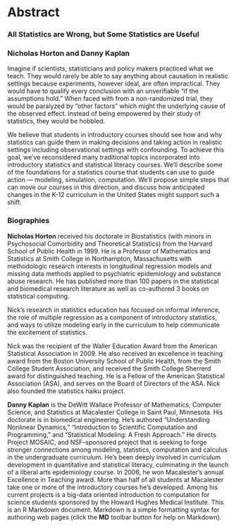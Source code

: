 Abstract
========================================================

### All Statistics are Wrong, but Some Statistics are Useful

### Nicholas Horton and Danny Kaplan

Imagine if scientists, statisticians and policy makers practiced what we teach.  They would rarely be able to say anything about causation in realistic settings because experiments, however ideal, are often impractical.  They would have to qualify every conclusion with an unverifiable "if the assumptions hold."  When faced with from a non-randomized trial, they would be paralyzed by "other factors" which might the underlying cause of the observed effect.  Instead of being empowered by their study of statistics, they would be hobbled.

We believe that students in introductory courses should see how and why statistics can guide them in making decisions and taking action in realistic settings including observational settings with confounding. To achieve this goal, we've reconsidered many traditional topics incorporated into introductory statistics and statistical literacy courses.   We'll describe some of the foundations for a statistics course that students can use to guide action --- modeling, simulation, computation.  We'll propose simple steps that can move our courses in this direction, and discuss how anticipated changes in the K-12 curriculum in the United States might support such a shift.

### Biographies

**Nicholas Horton** received his doctorate in Biostatistics (with minors
in Psychosocial Comorbidity and Theoretical Statistics) from the
Harvard School of Public Health in 1999.  He is a Professor of
Mathematics and Statistics at Smith College in Northampton,
Massachusetts with methodologic research interests in longitudinal
regression models and missing data methods applied to
psychiatric epidemiology and substance abuse research.  He has published
more than 100 papers in the statistical and biomedical research
literature as well as co-authored 3 books on statistical computing.

Nick's research in statistics education has focused on informal
inference, the role of multiple regression as a component of
introductory statistics, and ways to utilize modeling early in the
curriculum to help communicate the excitement of statistics.

Nick was the recipient of the Waller Education Award from the
American Statistical Association in 2009.  He also received an
excellence in teaching award from the Boston University School of
Public Health, from the Smith College Student Association, and received
the Smith College Sherrerd award for distinguished teaching.  He is a
Fellow of the American Statistical Association (ASA), and
serves on the Board of Directors of the ASA.  Nick also founded the
statistics haiku project.

**Danny Kaplan** is the DeWitt Wallace Professor of Mathematics, Computer Science, and Statistics at Macalester College in Saint Paul, Minnesota.  His doctorate is in biomedical engineering.  He's authored "Understanding Nonlinear Dynamics," "Introduction to Scientific Computation and Programming," and "Statistical Modeling: A Fresh Approach."  He directs Project MOSAIC, and NSF-sponsored project that is seeking to forge stronger connections among modeling, statistics, computation and calculus in the undergraduate curriculum.  He's been deeply involved in curriculum development in quantitative and statistical literacy, culminating in the launch of a liberal arts epidemiology course.  In 2006, he won Macalester's annual Excellence in Teaching award.  More than half of all students at Macalester take one or more of the introductory courses he's developed.  Among his current projects is a big-data oriented introduction to computation for science students sponsored by the Howard Hughes Medical Institute.
This is an R Markdown document. Markdown is a simple formatting syntax for authoring web pages (click the **MD** toolbar button for help on Markdown).

